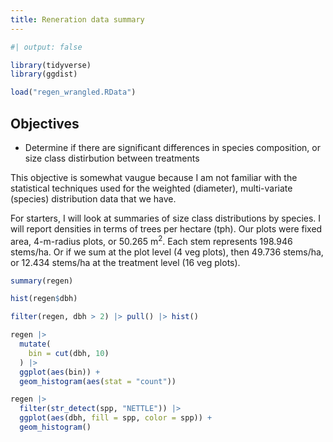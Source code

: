 ```yaml
---
title: Reneration data summary
---
```


```r
#| output: false

library(tidyverse)
library(ggdist)

load("regen_wrangled.RData")
```

## Objectives

- Determine if there are significant differences in species composition, or size
  class distirbution between treatments

This objective is somewhat vaugue because I am not familiar with the statistical
techniques used for the weighted (diameter), multi-variate (species)
distribution data that we have.

For starters, I will look at summaries of size class distributions by species. I
will report densities in terms of trees per hectare (tph). Our plots were fixed
area, 4-m-radius plots, or 50.265 m^2^. Each stem represents 198.946 stems/ha.
Or if we sum at the plot level (4 veg plots), then 49.736 stems/ha, or 12.434
stems/ha at the treatment level (16 veg plots).

```r
summary(regen)

hist(regen$dbh)

filter(regen, dbh > 2) |> pull() |> hist()

regen |>
  mutate(
    bin = cut(dbh, 10)
  ) |>
  ggplot(aes(bin)) +
  geom_histogram(aes(stat = "count"))

regen |>
  filter(str_detect(spp, "NETTLE")) |>
  ggplot(aes(dbh, fill = spp, color = spp)) +
  geom_histogram()

```


